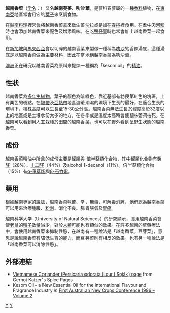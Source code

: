 {{Speciesbox
| taxon =  Persicaria odorata
| image = Rau ram Polygonum odoratum.jpg
| binomial_authority = [[Lour.|Lour.]]
}}

'''越南香菜'''（[[学名|学名]]：''{{lang|la|Persicaria odorata}}''）又名'''越南芫荽'''、'''叻沙葉'''，是蓼科春蓼屬的一種[[香料|香料]]植物，在[[東南亞|東南亞]]地區常會用它的[[葉子|葉子]]來烹調食物。

在[[越南料理|越南料理]]裡常會將越南香菜拿來做生菜[[沙拉|沙拉]]或是加在[[春捲|春捲]]裡食用。在煮牛肉[[河粉|河粉]]時也會添加越南香菜來配色及增添風味。在吃[[鴨仔蛋|鴨仔蛋]]時也常會加上越南香菜一起食用。

在[[新加坡|新加坡]]與[[馬來西亞|馬來西亞]]會以切碎的越南香菜來製做一種稱為[[叻沙|叻沙]]的香辣湯底，這種湯底是以越南香菜做為主要材料，因此在當地稱越南香菜為叻沙葉。

[[澳洲|澳洲]]正在研究以越南香菜為原料來提煉一種稱為「kesom oil」的[[精油|精油]]。

== 性狀 ==
越南香菜為[[多年生植物|多年生植物]]，葉子的顏色為暗綠色，靠近基部有勃艮第紅色的塊斑，上有栗色的斑點。在[[熱帶|熱帶]]及[[亞熱帶|亞熱帶]]地區溫暖潮濕的環境下生長的最好，在適合生長的環境下，植株高度可以生長至15-30公分高。越南香菜無法生長於緯度高於32度以上的地區或是土壤水份太多的地方，在冬季或是溫度太高時會使植株萎凋枯死。在[[越南|越南]]可以看到用人工栽種於田間的越南香菜，也可以在野外看到呈野生狀態的越南香菜。

== 成份 ==
越南香菜精油中所含的成份主要是[[醛|醛]]類與
[[倍半萜|倍半萜]]類化合物，其中醛類化合物有[[癸醛|癸醛]]（28%）、[[十二醛|十二醛]]（44%）及alcohol 1-decanol（11%）。倍半萜類化合物（15%）有[[葎草烯|α-葎草烯]]與[[石竹烯|β-石竹烯]]。

== 藥用 ==
{{medical}}
根據越南專家的說法，越南香菜味苦、辛，無毒，可解毒消腫，他們認為越南香菜可以用來治療腫脹、[[粉刺|粉刺]]、消化不良、腸胃脹氣及[[胃痛|胃痛]]。

越南科学大学（University of Natural Sciences）的研究顯示，食用越南香菜會使[[老鼠|老鼠]]的[[精子|精子]]數量減少，對於[[人類|人類]]可能也有類似的效果。在許多越南的草藥療法中，會使用越南香菜來抑制性慾，在越南有一種說法是「越南香菜，豆芽菜」，意思是說越南香菜有降低生育的能力，而豆芽菜則有相反的效果。也有另一種說法是「越南香菜可以消除性慾」。

== 外部連結 ==
*[http://gernot-katzers-spice-pages.com/engl/Pers_odo.html?spicenames=zh Vietnamese Coriander (Persicaria odorata (Lour.) Soják) page]{{Wayback|url=http://gernot-katzers-spice-pages.com/engl/Pers_odo.html?spicenames=zh |date=20160304201121 }} from Gernot Katzer's Spice Pages
*Kesom Oil – a New Essential Oil for the International Flavour and Fragrance Industry ''in'' [https://web.archive.org/web/20060919135700/http://www.rirdc.gov.au/reports/NPP/UQ33A2.pdf First Australian New Crops Conference 1996 – Volume 2]

{{taxonbar}}
[[Category:蓼屬|Y]]
[[Category:香草|Y]]
